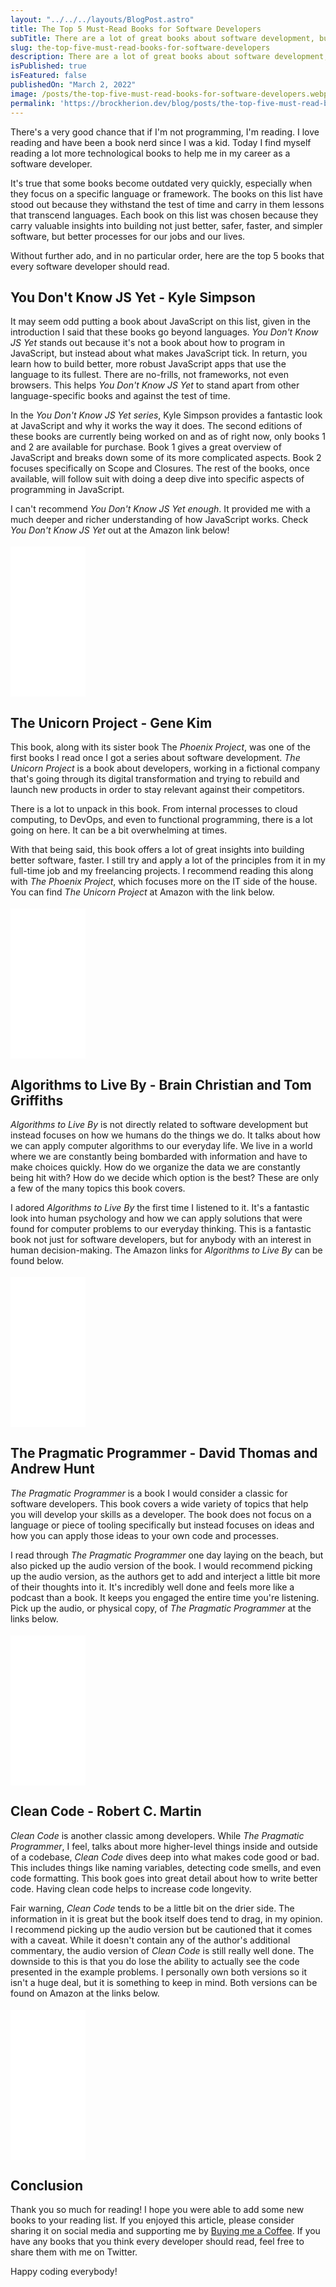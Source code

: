 ```yaml
---
layout: "../../../layouts/BlogPost.astro"
title: The Top 5 Must-Read Books for Software Developers
subTitle: There are a lot of great books about software development, but these books are some that every developer should read!
slug: the-top-five-must-read-books-for-software-developers
description: There are a lot of great books about software development, but these books are some that every developer should read!
isPublished: true
isFeatured: false
publishedOn: "March 2, 2022"
image: /posts/the-top-five-must-read-books-for-software-developers.webp
permalink: 'https://brockherion.dev/blog/posts/the-top-five-must-read-books-for-software-developers'
---
```


There's a very good chance that if I'm not programming, I'm reading. I love reading and have been a book nerd since I was a kid. Today I find myself reading a lot more technological books to help me in my career as a software developer.

It's true that some books become outdated very quickly, especially when they focus on a specific language or framework. The books on this list have stood out because they withstand the test of time and carry in them lessons that transcend languages. Each book on this list was chosen because they carry valuable insights into building not just better, safer, faster, and simpler software, but better processes for our jobs and our lives.

Without further ado, and in no particular order, here are the top 5 books that every software developer should read.

## You Don't Know JS Yet - Kyle Simpson

It may seem odd putting a book about JavaScript on this list, given in the introduction I said that these books go beyond languages. _You Don't Know JS Yet_ stands out because it's not a book about how to program in JavaScript, but instead about what makes JavaScript tick. In return, you learn how to build better, more robust JavaScript apps that use the language to its fullest. There are no-frills, not frameworks, not even browsers. This helps _You Don't Know JS Yet_ to stand apart from other language-specific books and against the test of time.

In the _You Don't Know JS Yet series_, Kyle Simpson provides a fantastic look at JavaScript and why it works the way it does. The second editions of these books are currently being worked on and as of right now, only books 1 and 2 are available for purchase. Book 1 gives a great overview of JavaScript and breaks down some of its more complicated aspects. Book 2 focuses specifically on Scope and Closures. The rest of the books, once available, will follow suit with doing a deep dive into specific aspects of programming in JavaScript.

I can't recommend _You Don't Know JS Yet enough_. It provided me with a much deeper and richer understanding of how JavaScript works. Check _You Don't Know JS Yet_ out at the Amazon link below!

<div style="margin-bottom:18px;margin-top:18px;">
<iframe sandbox="allow-popups allow-scripts allow-modals allow-forms allow-same-origin" style="width:120px;height:240px;margin:auto" marginwidth="0" marginheight="0" scrolling="no" frameborder="0" src="//ws-na.amazon-adsystem.com/widgets/q?ServiceVersion=20070822&OneJS=1&Operation=GetAdHtml&MarketPlace=US&source=ss&ref=as_ss_li_til&ad_type=product_link&tracking_id=brockherion-20&language=en_US&marketplace=amazon&region=US&placement=B084DFZ6GW&asins=B084DFZ6GW&linkId=75214e63bb826403913e4544f3f856da&show_border=true&link_opens_in_new_window=true"></iframe>
</div>

## The Unicorn Project - Gene Kim

This book, along with its sister book The _Phoenix Project_, was one of the first books I read once I got a series about software development. _The Unicorn Project_ is a book about developers, working in a fictional company that's going through its digital transformation and trying to rebuild and launch new products in order to stay relevant against their competitors.

There is a lot to unpack in this book. From internal processes to cloud computing, to DevOps, and even to functional programming, there is a lot going on here. It can be a bit overwhelming at times.

With that being said, this book offers a lot of great insights into building better software, faster. I still try and apply a lot of the principles from it in my full-time job and my freelancing projects. I recommend reading this along with _The Phoenix Project_, which focuses more on the IT side of the house. You can find _The Unicorn Project_ at Amazon with the link below.

<div style="margin-bottom:18px;margin-top:18px;">
<iframe sandbox="allow-popups allow-scripts allow-modals allow-forms allow-same-origin" style="width:120px;height:240px;margin:auto" marginwidth="0" marginheight="0" scrolling="no" frameborder="0" src="//ws-na.amazon-adsystem.com/widgets/q?ServiceVersion=20070822&OneJS=1&Operation=GetAdHtml&MarketPlace=US&source=ss&ref=as_ss_li_til&ad_type=product_link&tracking_id=brockherion-20&language=en_US&marketplace=amazon&region=US&placement=1942788762&asins=1942788762&linkId=8b1a24a5ceb0abd24283424d52c1ff3d&show_border=true&link_opens_in_new_window=true"></iframe>
</div>

## Algorithms to Live By - Brain Christian and Tom Griffiths

_Algorithms to Live By_ is not directly related to software development but instead focuses on how we humans do the things we do. It talks about how we can apply computer algorithms to our everyday life. We live in a world where we are constantly being bombarded with information and have to make choices quickly. How do we organize the data we are constantly being hit with? How do we decide which option is the best? These are only a few of the many topics this book covers.

I adored _Algorithms to Live By_ the first time I listened to it. It's a fantastic look into human psychology and how we can apply solutions that were found for computer problems to our everyday thinking. This is a fantastic book not just for software developers, but for anybody with an interest in human decision-making. The Amazon links for _Algorithms to Live By_ can be found below.

<div style="margin-bottom:18px;margin-top:18px;">
<iframe sandbox="allow-popups allow-scripts allow-modals allow-forms allow-same-origin" style="width:120px;height:240px;margin:auto" marginwidth="0" marginheight="0" scrolling="no" frameborder="0" src="//ws-na.amazon-adsystem.com/widgets/q?ServiceVersion=20070822&OneJS=1&Operation=GetAdHtml&MarketPlace=US&source=ss&ref=as_ss_li_til&ad_type=product_link&tracking_id=brockherion-20&language=en_US&marketplace=amazon&region=US&placement=1250118360&asins=1250118360&linkId=226b50dcf420f9630f08603133d55698&show_border=true&link_opens_in_new_window=true"></iframe>
</div>

## The Pragmatic Programmer - David Thomas and Andrew Hunt

_The Pragmatic Programmer_ is a book I would consider a classic for software developers. This book covers a wide variety of topics that help you will develop your skills as a developer. The book does not focus on a language or piece of tooling specifically but instead focuses on ideas and how you can apply those ideas to your own code and processes.

I read through _The Pragmatic Programmer_ one day laying on the beach, but also picked up the audio version of the book. I would recommend picking up the audio version, as the authors get to add and interject a little bit more of their thoughts into it. It's incredibly well done and feels more like a podcast than a book. It keeps you engaged the entire time you're listening. Pick up the audio, or physical copy, of _The Pragmatic Programmer_ at the links below.

<div style="margin-bottom:18px;margin-top:18px;">
<iframe sandbox="allow-popups allow-scripts allow-modals allow-forms allow-same-origin" style="width:120px;height:240px;margin:auto" marginwidth="0" marginheight="0" scrolling="no" frameborder="0" src="//ws-na.amazon-adsystem.com/widgets/q?ServiceVersion=20070822&OneJS=1&Operation=GetAdHtml&MarketPlace=US&source=ss&ref=as_ss_li_til&ad_type=product_link&tracking_id=brockherion-20&language=en_US&marketplace=amazon&region=US&placement=0135957052&asins=0135957052&linkId=c3c370755233618112cd5b603413d828&show_border=true&link_opens_in_new_window=true"></iframe>
</div>

## Clean Code - Robert C. Martin

_Clean Code_ is another classic among developers. While _The Pragmatic Programmer_, I feel, talks about more higher-level things inside and outside of a codebase, _Clean Code_ dives deep into what makes code good or bad. This includes things like naming variables, detecting code smells, and even code formatting. This book goes into great detail about how to write better code. Having clean code helps to increase code longevity.

Fair warning, _Clean Code_ tends to be a little bit on the drier side. The information in it is great but the book itself does tend to drag, in my opinion. I recommend picking up the audio version but be cautioned that it comes with a caveat. While it doesn't contain any of the author's additional commentary, the audio version of _Clean Code_ is still really well done. The downside to this is that you do lose the ability to actually see the code presented in the example problems. I personally own both versions so it isn't a huge deal, but it is something to keep in mind. Both versions can be found on Amazon at the links below.

<div style="margin-bottom:18px;margin-top:18px;">
<iframe sandbox="allow-popups allow-scripts allow-modals allow-forms allow-same-origin" style="width:120px;height:240px;margin:auto" marginwidth="0" marginheight="0" scrolling="no" frameborder="0" src="//ws-na.amazon-adsystem.com/widgets/q?ServiceVersion=20070822&OneJS=1&Operation=GetAdHtml&MarketPlace=US&source=ss&ref=as_ss_li_til&ad_type=product_link&tracking_id=brockherion-20&language=en_US&marketplace=amazon&region=US&placement=0132350882&asins=0132350882&linkId=5d7fa032d310fe56cbb1be75b58cd625&show_border=true&link_opens_in_new_window=true"></iframe>
</div>

## Conclusion

Thank you so much for reading! I hope you were able to add some new books to your reading list. If you enjoyed this article, please consider sharing it on social media and supporting me by [Buying me a Coffee](https://www.buymeacoffee.com/brockherion). If you have any books that you think every developer should read, feel free to share them with me on Twitter.

Happy coding everybody!
